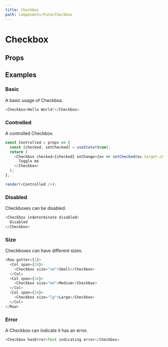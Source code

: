 ```yaml
---
title: Checkbox
path: Components/Form/Checkbox
---
```



# Checkbox

<Description of="Checkbox" />

## Props

<Props of="Checkbox" />

## Examples

### Basic

A basic usage of Checkbox.

```js live
<Checkbox>Hello World!</Checkbox>
```

### Controlled

A controlled Checkbox.

```js live withRender
const Controlled = props => {
  const [checked, setChecked] = useState(true);
  return (
    <Checkbox checked={checked} onChange={ev => setChecked(ev.target.checked)}>
      Toggle me
    </Checkbox>
  );
};

render(<Controlled />);
```

### Disabled

Checkboxes can be disabled.

```js live
<Checkbox indeterminate disabled>
  Disabled
</Checkbox>
```

### Size

Checkboxes can have different sizes.

```js live
<Row gutter={1}>
  <Col span={24}>
    <Checkbox size="sm">Small</Checkbox>
  </Col>
  <Col span={24}>
    <Checkbox size="md">Medium</Checkbox>
  </Col>
  <Col span={24}>
    <Checkbox size="lg">Large</Checkbox>
  </Col>
</Row>
```

### Error

A Checkbox can indicate it has an error.

```js live
<Checkbox hasError>Text indicating error</Checkbox>
```
